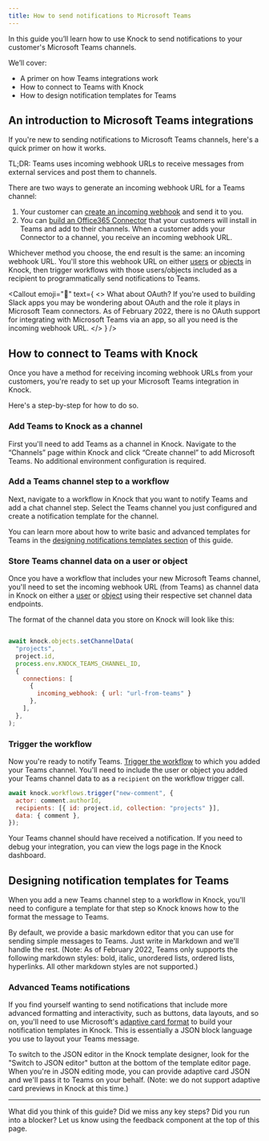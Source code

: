 ```yaml
---
title: How to send notifications to Microsoft Teams
---
```



In this guide you’ll learn how to use Knock to send notifications to your customer's Microsoft Teams channels.  

We’ll cover:

- A primer on how Teams integrations work
- How to connect to Teams with Knock
- How to design notification templates for Teams

## An introduction to Microsoft Teams integrations
If you're new to sending notifications to Microsoft Teams channels, here's a quick primer on how it works. 

TL;DR: Teams uses incoming webhook URLs to receive messages from external services and post them to channels. 

There are two ways to generate an incoming webhook URL for a Teams channel:
1. Your customer can [create an incoming webhook](https://docs.microsoft.com/en-us/microsoftteams/platform/webhooks-and-connectors/how-to/add-incoming-webhook) and send it to you. 
2. You can [build an Office365 Connector](https://docs.microsoft.com/en-us/microsoftteams/platform/webhooks-and-connectors/how-to/connectors-creating) that your customers will install in Teams and add to their channels. When a customer adds your Connector to a channel, you receive an incoming webhook URL. 

Whichever method you choose, the end result is the same: an incoming webhook URL. You'll store this webhook URL on either [users](/reference#users) or [objects](/reference#objects) in Knock, then trigger workflows with those users/objects included as a recipient to programmatically send notifications to Teams. 

<Callout 
  emoji="🌠" 
  text={
    <>
      <span className="font-bold">What about OAuth?</span> If you're used to building Slack apps you may be wondering about OAuth and the role it plays in Microsoft Team connectors. As of February 2022, there is no OAuth support for integrating with Microsoft Teams via an app, so all you need is the incoming webhook URL.
    </>
  }
/>


## How to connect to Teams with Knock
Once you have a method for receiving incoming webhook URLs from your customers, you're ready to set up your Microsoft Teams integration in Knock. 

Here's a step-by-step for how to do so. 

### Add Teams to Knock as a channel
First you'll need to add Teams as a channel in Knock. Navigate to the “Channels” page within Knock and click “Create channel” to add Microsoft Teams. No additional environment configuration is required. 

### Add a Teams channel step to a workflow
Next, navigate to a workflow in Knock that you want to notify Teams and add a chat channel step. Select the Teams channel you just configured and create a notification template for the channel. 

You can learn more about how to write basic and advanced templates for Teams in the [designing notifications templates section](/microsoft-teams#designing-notification-templates-for-teams) of this guide. 

### Store Teams channel data on a user or object
Once you have a workflow that includes your new Microsoft Teams channel, you'll need to set the incoming webhook URL (from Teams) as channel data in Knock on either a [user](/reference#set-user-channel-data) or [object](/reference#set-object-channel-data) using their respective set channel data endpoints.

The format of the channel data you store on Knock will look like this:
```javascript Storing Teams webhook on an object

await knock.objects.setChannelData(
  "projects",
  project.id,
  process.env.KNOCK_TEAMS_CHANNEL_ID,
  {
    connections: [
      {
        incoming_webhook: { url: "url-from-teams" }
      },
    ],
  },
);
```

### Trigger the workflow 
Now you're ready to notify Teams. [Trigger the workflow](/send-notifications/triggering-workflows) to which you added your Teams channel. You'll need to include the user or object you added your Teams channel data to as a `recipient` on the workflow trigger call. 

```javascript Trigger a workflow with an object recipient
await knock.workflows.trigger("new-comment", {
  actor: comment.authorId,
  recipients: [{ id: project.id, collection: "projects" }],
  data: { comment },
});
```

Your Teams channel should have received a notification. If you need to debug your integration, you can view the logs page in the Knock dashboard. 

## Designing notification templates for Teams
When you add a new Teams channel step to a workflow in Knock, you'll need to configure a template for that step so Knock knows how to the format the message to Teams. 

By default, we provide a basic markdown editor that you can use for sending simple messages to Teams. Just write in Markdown and we'll handle the rest. (Note: As of February 2022, Teams only supports the following markdown styles: bold, italic, unordered lists, ordered lists, hyperlinks. All other markdown styles are not supported.)

### Advanced Teams notifications
If you find yourself wanting to send notifications that include more advanced formatting and interactivity, such as buttons, data layouts, and so on, you'll need to use Microsoft's [adaptive card format](https://docs.microsoft.com/en-us/microsoftteams/platform/task-modules-and-cards/cards/cards-reference#adaptive-card) to build your notification templates in Knock. This is essentially a JSON block language you use to layout your Teams message. 

To switch to the JSON editor in the Knock template designer, look for the "Switch to JSON editor" button at the bottom of the template editor page. When you're in JSON editing mode, you can provide adaptive card JSON and we'll pass it to Teams on your behalf. (Note: we do not support adaptive card previews in Knock at this time.)

---

What did you think of this guide? Did we miss any key steps? Did you run into a blocker? Let us know using the feedback component at the top of this page.